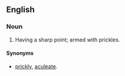 ==English==
===Noun===
#Having a sharp point; armed with prickles.

====Synonyms====
* [[prickly]], [[aculeate]].